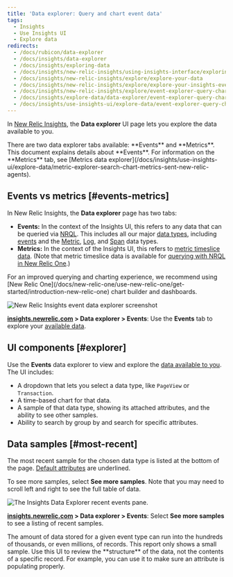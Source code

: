 ```yaml
---
title: 'Data explorer: Query and chart event data'
tags:
  - Insights
  - Use Insights UI
  - Explore data
redirects:
  - /docs/rubicon/data-explorer
  - /docs/insights/data-explorer
  - /docs/insights/exploring-data
  - /docs/insights/new-relic-insights/using-insights-interface/exploring-your-data
  - /docs/insights/new-relic-insights/explore/explore-your-data
  - /docs/insights/new-relic-insights/explore/explore-your-insights-event-data
  - /docs/insights/new-relic-insights/explore/event-explorer-query-chart-your-event-data
  - /docs/insights/explore-data/data-explorer/event-explorer-query-chart-your-event-data
  - /docs/insights/use-insights-ui/explore-data/event-explorer-query-chart-your-event-data
---
```


In [New Relic Insights](/docs/insights/use-insights-ui/getting-started/introduction-new-relic-insights), the **Data explorer** UI page lets you explore the data available to you.

<Callout variant="important">
  There are two data explorer tabs available: **Events** and **Metrics**. This document explains details about **Events**. For information on the **Metrics** tab, see [Metrics data explorer](/docs/insights/use-insights-ui/explore-data/metric-explorer-search-chart-metrics-sent-new-relic-agents).
</Callout>

## Events vs metrics [#events-metrics]

In New Relic Insights, the **Data explorer** page has two tabs:

* **Events:** In the context of the Insights UI, this refers to any data that can be queried via [NRQL](/docs/query-data/nrql-new-relic-query-language/getting-started/introduction-nrql#what-you-can-query). This includes all our major [data types](/docs/using-new-relic/data/understand-data/new-relic-data-types), including [events](/docs/using-new-relic/data/understand-data/new-relic-data-types#event-data) and the [Metric](/docs/using-new-relic/data/understand-data/new-relic-data-types#dimensional-metrics), [Log](/docs/using-new-relic/data/understand-data/new-relic-data-types#log-data), and [Span](/docs/using-new-relic/data/understand-data/new-relic-data-types#trace-data) data types.
* **Metrics:** In the context of the Insights UI, this refers to [metric timeslice data](/docs/using-new-relic/data/understand-data/new-relic-data-types#timeslice-data). (Note that metric timeslice data is available for [querying with NRQL in New Relic One](/docs/query-data/nrql-new-relic-query-language/nrql-query-tutorials/query-metric-timeslice-data-nrql).)

<Callout variant="tip">
  For an improved querying and charting experience, we recommend using [New Relic One](/docs/new-relic-one/use-new-relic-one/get-started/introduction-new-relic-one) chart builder and dashboards.
</Callout>

![New Relic Insights event data explorer screenshot ](./images/new-relic-insights-event-explorer-screenshot.png "screen-insights-data-explorer.png")

**[insights.newrelic.com](https://insights.newrelic.com) > Data explorer > Events**: Use the **Events** tab to explore your [available data](#events-metrics).

## UI components [#explorer]

Use the **Events** data explorer to view and explore the [data available to you](#events-metrics). The UI includes:

* A dropdown that lets you select a data type, like `PageView` or `Transaction`.
* A time-based chart for that data.
* A sample of that data type, showing its attached attributes, and the ability to see other samples.
* Ability to search by group by and search for specific attributes.

## Data samples [#most-recent]

The most recent sample for the chosen data type is listed at the bottom of the page. [Default attributes](/docs/insights/new-relic-insights/decorating-events/insights-attributes) are underlined.

To see more samples, select **See more samples**. Note that you may need to scroll left and right to see the full table of data.

![The Insights Data Explorer recent events pane.](./images/screen-insights-data-explorer-event-pane.png "The Insights Data Explorer recent events pane.")

**[insights.newrelic.com](https://insights.newrelic.com) > Data explorer > Events**: Select **See more samples** to see a listing of recent samples.

<Callout variant="caution">
  The amount of data stored for a given event type can run into the hundreds of thousands, or even millions, of records. This report only shows a small sample. Use this UI to review the **structure** of the data, not the contents of a specific record. For example, you can use it to make sure an attribute is populating properly.
</Callout>
